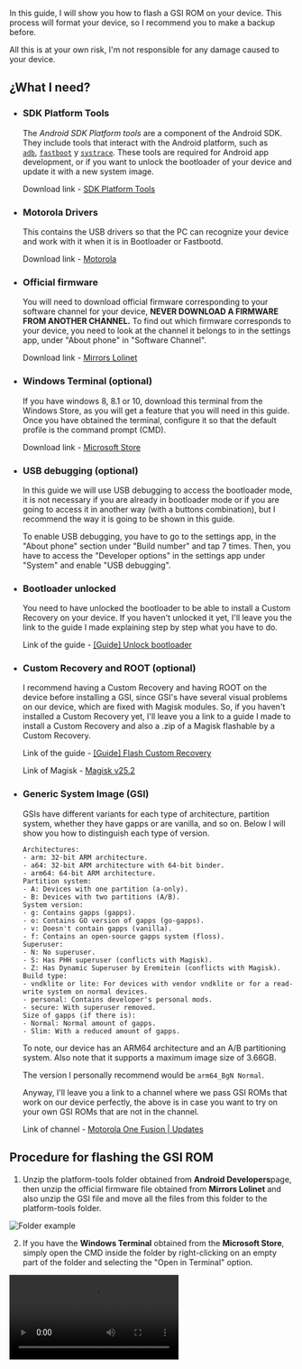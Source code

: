 
<Head
	title="[Guide] Flash ROM GSI"
	description="Guide to flash a GSI ROM on the Motorola One Fusion | Astro"
	ogUrl="https://syoker.vercel.app/blog/motorolaonefusion/guide-flash-rom-gsi"
	ogTitle="[Guide] Flash ROM GSI"
	ogDescription="Guide to flash a GSI ROM on the Motorola One Fusion | Astro"
	ogImage="https://raw.githubusercontent.com/Syoker/personal-website/main/public/img/banner-flashromgsi.png"
/>

In this guide, I will show you how to flash a GSI ROM on your device. This process will format your device, so I recommend you to make a backup before.

All this is at your own risk, I'm not responsible for any damage caused to your device.

## **¿What I need?**

- ### **SDK Platform Tools**
    
    The _Android SDK Platform tools_ are a component of the Android SDK. They include tools that interact with the Android platform, such as <code><a href="https://developer.android.com/studio/command-line/adb">adb</a></code>, <code><a href="https://android.googlesource.com/platform/system/core/+/master/fastboot/#fastboot">fastboot</a></code> y <code><a href="https://developer.android.com/topic/performance/tracing/command-line">systrace</a></code>. These tools are required for Android app development, or if you want to unlock the bootloader of your device and update it with a new system image.

  	Download link - [SDK Platform Tools](https://developer.android.com/studio/releases/platform-tools)
    
- ### **Motorola Drivers**
    
    This contains the USB drivers so that the PC can recognize your device and work with it when it is in Bootloader or Fastbootd.
    
    Download link - [Motorola](https://motorola-global-es-latam.custhelp.com/app/answers/detail/a_id/89882)
    
- ### **Official firmware**
    
    You will need to download official firmware corresponding to your software channel for your device, **NEVER DOWNLOAD A FIRMWARE FROM ANOTHER CHANNEL.** To find out which firmware corresponds to your device, you need to look at the channel it belongs to in the settings app, under "About phone" in "Software Channel".
    
    Download link - [Mirrors Lolinet](https://mirrors.lolinet.com/firmware/moto/astro/official/)
    
- ### **Windows Terminal (optional)**
    
    If you have windows 8, 8.1 or 10, download this terminal from the Windows Store, as you will get a feature that you will need in this guide. Once you have obtained the terminal, configure it so that the default profile is the command prompt (CMD).
    
    Download link - [Microsoft Store](https://www.microsoft.com/store/productId/9N0DX20HK701)
    
- ### **USB debugging (optional)**
    
    In this guide we will use USB debugging to access the bootloader mode, it is not necessary if you are already in bootloader mode or if you are going to access it in another way (with a buttons combination), but I recommend the way it is going to be shown in this guide.
    
    To enable USB debugging, you have to go to the settings app, in the "About phone" section under "Build number" and tap 7 times. Then, you have to access the "Developer options" in the settings app under "System" and enable "USB debugging".
    
- ### **Bootloader unlocked**
    
    You need to have unlocked the bootloader to be able to install a Custom Recovery on your device. If you haven't unlocked it yet, I'll leave you the link to the guide I made explaining step by step what you have to do.
    
    Link of the guide - [[Guide] Unlock bootloader](https://syoker.vercel.app/blog/motorolaonefusion/guide-unlock-bootloader/)
    
- ### **Custom Recovery and ROOT (optional)**
    
    I recommend having a Custom Recovery and having ROOT on the device before installing a GSI, since GSI's have several visual problems on our device, which are fixed with Magisk modules. So, if you haven't installed a Custom Recovery yet, I'll leave you a link to a guide I made to install a Custom Recovery and also a .zip of a Magisk flashable by a Custom Recovery.
    
    Link of the guide - [[Guide] Flash Custom Recovery](https://syoker.vercel.app/blog/motorolaonefusion/guide-flash-custom-recovery/)
    
    Link of Magisk - [Magisk v25.2](/files/Magisk-v25.2.zip)
    
- ### **Generic System Image (GSI)**
    
    GSIs have different variants for each type of architecture, partition system, whether they have gapps or are vanilla, and so on. Below I will show you how to distinguish each type of version.

	```
	Architectures:
	- arm: 32-bit ARM architecture.
	- a64: 32-bit ARM architecture with 64-bit binder.
	- arm64: 64-bit ARM architecture.
	Partition system:
	- A: Devices with one partition (a-only).
	- B: Devices with two partitions (A/B).
	System version:
	- g: Contains gapps (gapps).
	- o: Contains GO version of gapps (go-gapps).
	- v: Doesn't contain gapps (vanilla).
	- f: Contains an open-source gapps system (floss).
	Superuser:
	- N: No superuser.
	- S: Has PHH superuser (conflicts with Magisk).
	- Z: Has Dynamic Superuser by Eremitein (conflicts with Magisk).
	Build type:
	- vndklite or lite: For devices with vendor vndklite or for a read-write system on normal devices.
	- personal: Contains developer's personal mods.
	- secure: With superuser removed.
	Size of gapps (if there is):
	- Normal: Normal amount of gapps.
	- Slim: With a reduced amount of gapps.
	```

    To note, our device has an ARM64 architecture and an A/B partitioning system. Also note that it supports a maximum image size of 3.66GB.
    
    The version I personally recommend would be `arm64_BgN Normal`.
    
    Anyway, I'll leave you a link to a channel where we pass GSI ROMs that work on our device perfectly, the above is in case you want to try on your own GSI ROMs that are not in the channel.
    
    Link of channel - [Motorola One Fusion | Updates](https://t.me/OneFusionUpdates/3)
    

## **Procedure for flashing the GSI ROM**

1. Unzip the platform-tools folder obtained from **Android Developers**page, then unzip the official firmware file obtained from **Mirrors Lolinet** and also unzip the GSI file and move all the files from this folder to the platform-tools folder.
    

![Folder example](/img/guide-examplefolder.png)

2. If you have the **Windows Terminal** obtained from the **Microsoft Store**, simply open the CMD inside the folder by right-clicking on an empty part of the folder and selecting the "Open in Terminal" option.

<Video src="/video/opencommandprompt.mp4" />    

If you don't have the **Windows Terminal**, inside the folder in an empty space, shift+right-click and select the option "Open PowerShell window here", type `cmd` inside the window and press enter.

<Video src="/video/openwindowspowershell.mp4" />

3. Connect the device to the PC, type in the CMD `adb devices` (the phone has to be on for this command to work, in case it is already in bootloader, type `fastboot devices`) and press enter. If the console doesn't return
    
    ```bash
    List of devices   attached
    ZE222BZWFF        device
    ```
    
    then make sure you have your device properly connected, or have enabled USB debugging.
    
4. Now reboot to the bootloader (if you aren't in it) with `adb reboot bootloader` or with the key combination "volume - and power" (you have to hold down these buttons until the bootloader screen appears).
    
    Either way, this will access the bootloader, which has a screen with text and the Android robot lying down with an open lid.
    
5. Once in fastbootd, we will set the active partition of the device in the A with:
    
	```bash
	fastboot --set-active=a
	```
    
6. We will then proceed to disable the [AVB](https://source.android.com/security/verifiedboot/avb) with the command:
    
	```bash
	fastboot --disable-verification flash vbmeta vbmeta.img
	```
    
7. Once verified boot is disabled, we will delete the current system and then install the one we want with the following command:
    
	```bash
	fastboot erase system
	```
    
8. Now we will flash a [special product](/files/product_gsi.img) (paste the downloaded file inside the platform-tools folder and don't change the name) that will give us more space for the GSI with the following command:
    
	```bash
	fastboot flash product product_gsi.img
	```
    
9. Now it's time to flash the GSI ROM, we will use the following command:
    
	```bash
	fastboot flash system "system.img"
	```
    
    Where "system.img" is the name of the GSI ROM, without the quotes and with the ".img".
    
10. After installing the GSI ROM, we will expand the partition size to have more space for the modules we will install, this step is optional, but recommended (keep in mind that this command will cause bootloop if you have not previously rooted the phone). We will use the following command:
    
	```bash
	fastboot resize-logical-partition system_a 3800000000
	```
    
11. Now let's reboot to bootloader with `fastboot reboot bootloader` to format the device (if you skip this step, you may get a bootloop) with the following command:
    
	```bash
	fastboot -w
	```
    
  	If this command doesn't work, you can use this one:
    
		```bash
  	fastboot erase userdata
		```
    
12. Once the system is formatted, boot into it with `fastboot reboot` and you're done.
    

## **Solutions and tips**

- ### **IMEI backup**
    
    Always make a backup of your IMEI in case of a possible case of IMEI loss. All you have to do is, from OrangeFox or TWRP go to the backup section, select an external storage (SD card) and add a new backup, selecting the folders EFS, Modem and Persist.
    

![guide_imei-backup](/img/guide-imeibackup.png)
- ### **eMMC life**
    
    To see the life of your eMMC (the internal storage) just run the command I'm going to leave you from [Termux](https://f-droid.org/repo/com.termux_118.apk). You need to root your device.
    
		```bash
		su -c cat /sys/class/mmc_host/mmc0/mmc0:0001/life_time
		```
    
    Your eMMC is in danger if the answer to this command is 0x08 0x03 or more, the closer its number is to the above mentioned, the more worn out your eMMC is. The number of a new eMMC is 0x01 0x01.
    

![guide_emmc-life](/img/guide-emmclife.png)

- ### **Solution to the SMS problem**
    
    To solve the problem of SMS not arriving, simply go to "Settings/Phh Treble Settings/IMS features" and select the option "Install IMS APK for Qualcomm vendor", then wait for the apk to install (a warning banner will pop up) and reboot the device.
    

![guide_solution-to-sms-problem](/img/guide-solutionsmsproblem.png)

- ### **Device certification**
    
    If you have the Play Store certification issue (you will notice when you get a notification saying "This device is not certified") what you need to do is install the [Device ID](https://play.google.com/store/apps/details?id=com.evozi.deviceid) app, inside the app copy the GSF ID (Google Service Framework ID), with that ID, register it on Google [here](https://www.google.com/android/uncertified) (paste your ID in the only text entry place on the page and tap the "Register" button), then restart the phone and clear the Google Play Store data under "App Info/Storage and Cache/Free up storage space" and you're done (it takes a while to apply).
    

![guide_device-certification](/img/guide-devicecertification.png)

If you have any questions, please visit the Telegram group in Spanish (currently doesn't exist in English) of our device [Motorola One Fusion | Español™](https://t.me/MotorolaOneFusionES) (If you find any translation errors, let me know via this group or by md on [telegram](https://t.me/Syoker)).
